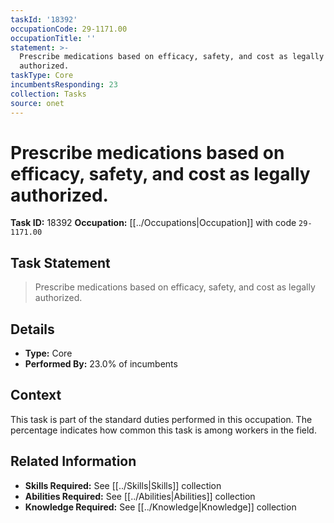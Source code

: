 ```yaml
---
taskId: '18392'
occupationCode: 29-1171.00
occupationTitle: ''
statement: >-
  Prescribe medications based on efficacy, safety, and cost as legally
  authorized.
taskType: Core
incumbentsResponding: 23
collection: Tasks
source: onet
---
```

# Prescribe medications based on efficacy, safety, and cost as legally authorized.

**Task ID:** 18392
**Occupation:** [[../Occupations|Occupation]] with code `29-1171.00`

## Task Statement

> Prescribe medications based on efficacy, safety, and cost as legally authorized.

## Details

- **Type:** Core
- **Performed By:** 23.0% of incumbents

## Context

This task is part of the standard duties performed in this occupation. The percentage indicates how common this task is among workers in the field.

## Related Information

- **Skills Required:** See [[../Skills|Skills]] collection
- **Abilities Required:** See [[../Abilities|Abilities]] collection
- **Knowledge Required:** See [[../Knowledge|Knowledge]] collection
